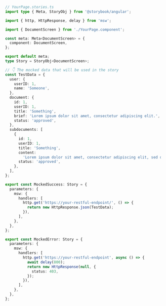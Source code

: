 ```ts
// YourPage.stories.ts
import type { Meta, StoryObj } from '@storybook/angular';

import { http, HttpResponse, delay } from 'msw';

import { DocumentScreen } from './YourPage.component';

const meta: Meta<DocumentScreen> = {
  component: DocumentScreen,
};

export default meta;
type Story = StoryObj<DocumentScreen>;

// 👇 The mocked data that will be used in the story
const TestData = {
  user: {
    userID: 1,
    name: 'Someone',
  },
  document: {
    id: 1,
    userID: 1,
    title: 'Something',
    brief: 'Lorem ipsum dolor sit amet, consectetur adipiscing elit.',
    status: 'approved',
  },
  subdocuments: [
    {
      id: 1,
      userID: 1,
      title: 'Something',
      content:
        'Lorem ipsum dolor sit amet, consectetur adipiscing elit, sed do eiusmod tempor incididunt ut labore et dolore magna aliqua.',
      status: 'approved',
    },
  ],
};

export const MockedSuccess: Story = {
  parameters: {
    msw: {
      handlers: [
        http.get('https://your-restful-endpoint/', () => {
          return new HttpResponse.json(TestData);
        }),
      ],
    },
  },
};

export const MockedError: Story = {
  parameters: {
    msw: {
      handlers: [
        http.get('https://your-restful-endpoint', async () => {
          await delay(800);
          return new HttpResponse(null, {
            status: 403,
          });
        }),
      ],
    },
  },
};
```
